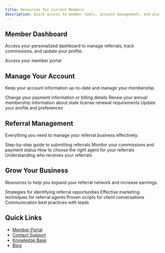 ```yaml
---
title: Resources for Current Members
description: Quick access to member tools, account management, and platform features
---
```


## Member Dashboard

Access your personalized dashboard to manage referrals, track commissions, and update your profile.

<Card title="Go to Dashboard" icon="layout-dashboard" href="https://app.generalreferral.com/members">
  Access your member portal
</Card>

## Manage Your Account

Keep your account information up-to-date and manage your membership.

<CardGroup cols={2}>
  <Card title="Update Payment Method" icon="credit-card" href="/knowledge-base/membership-management/update-payment-method">
    Change your payment information or billing details
  </Card>
  <Card title="Renew Membership" icon="refresh-cw" href="/knowledge-base/membership-management/membership-renewal">
    Renew your annual membership
  </Card>
  <Card title="License Renewal" icon="file-check" href="/knowledge-base/membership-management/state-license-renewal">
    Information about state license renewal requirements
  </Card>
  <Card title="Manage Settings" icon="settings" href="/knowledge-base/membership-management/manage-membership">
    Update your profile and preferences
  </Card>
</CardGroup>

## Referral Management

Everything you need to manage your referral business effectively.

<CardGroup cols={2}>
  <Card title="Submit New Referral" icon="send" href="/knowledge-base/referral-transactions/how-to-submit-referral">
    Step-by-step guide to submitting referrals
  </Card>
  <Card title="Track Payments" icon="dollar-sign" href="/knowledge-base/referral-transactions/how-to-get-paid">
    Monitor your commissions and payment status
  </Card>
  <Card title="Select Partner Agents" icon="users" href="/knowledge-base/referral-transactions/selecting-partner-agent">
    How to choose the right agent for your referrals
  </Card>
  <Card title="Referral Recipients" icon="user-check" href="/knowledge-base/referral-transactions/who-receives-referral">
    Understanding who receives your referrals
  </Card>
</CardGroup>

## Grow Your Business

Resources to help you expand your referral network and increase earnings.

<CardGroup cols={2}>
  <Card title="Finding Leads" icon="search" href="/knowledge-base/sales-training/finding-leads">
    Strategies for identifying referral opportunities
  </Card>
  <Card title="Marketing Strategies" icon="megaphone" href="/knowledge-base/sales-training/marketing-strategies">
    Effective marketing techniques for referral agents
  </Card>
  <Card title="Scripts & Templates" icon="message-circle" href="/knowledge-base/sales-training/prospecting-scripts">
    Proven scripts for client conversations
  </Card>
  <Card title="What to Say" icon="comments" href="/knowledge-base/sales-training/what-to-say-to-leads">
    Communication best practices with leads
  </Card>
</CardGroup>

## Quick Links

- [Member Portal](https://app.generalreferral.com/members)
- [Contact Support](https://app.generalreferral.com/contact)
- [Knowledge Base](/knowledge-base)
- [Blog](https://www.generalreferral.com/blog)